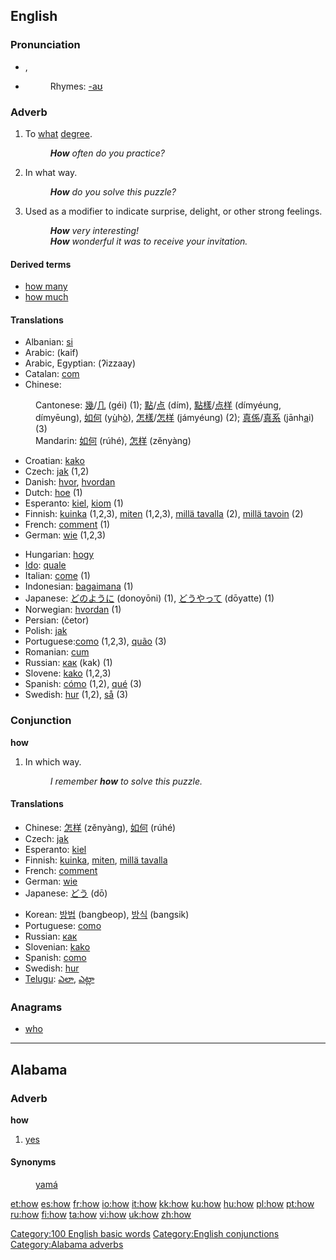 ==English==

{{rank|through|himself|go|118|how|long|am|way}}

===Pronunciation===
*{{IPA|/haʊ/}}, {{SAMPA|/haU/}}
*{{audio|en-us-how.ogg|Audio (US)}}
*:Rhymes: [[Rhymes:English:-aʊ|-aʊ]]

===Adverb===
{{en-adv|-}}

# To [[what]] [[degree]].
#: '''''How''' often do you practice?''
# In what way.
#: '''''How''' do you solve this puzzle?''
# Used as a modifier to indicate surprise, delight, or other strong feelings.
#: '''''How''' very interesting!''
#: '''''How''' wonderful it was to receive your invitation.''

====Derived terms====
*[[how many]]
*[[how much]]

====Translations====
{{rfc-trans}}
{{trans-top}}
*Albanian: [[si]]
*Arabic: {{ARchar|[[كيف]]}} (kaif)
*Arabic, Egyptian: {{ARchar|[[إزاى]]}} (ʔizzaay)
*Catalan: [[com]]
*Chinese:
:Cantonese: [[幾]]/[[几]] (géi) (1); [[點]]/[[点]] (dím), [[點樣]]/[[点样]] (dímyéung, dímyēung), [[如何]] (y<u>ù</u>h<u>ò</u>), [[怎樣]]/[[怎样]] (jámyéung) (2); [[真係]]/[[真系]] (jānh<u>a</u>i) (3)
:Mandarin: [[如何]] (rúhé), [[怎样]] (zěnyàng)
*Croatian: [[kako]]
*Czech: [[jak]] (1,2)
*Danish: [[hvor]], [[hvordan]]
*Dutch: [[hoe]] (1)
*Esperanto: [[kiel]], [[kiom]] (1)
*Finnish: [[kuinka]] (1,2,3), [[miten]] (1,2,3), [[millä tavalla]] (2), [[millä tavoin]] (2)
*French: [[comment]] (1)
*German: [[wie]] (1,2,3)
{{trans-mid}}
*Hungarian: [[hogy]]
*[[Ido]]: [[quale]]
*Italian: [[come]] (1)
*Indonesian: [[bagaimana]] (1)
*Japanese: [[どのように]] (donoyōni) (1), [[どうやって]] (dōyatte) (1)
*Norwegian: [[hvordan]] (1)
*Persian: {{FAchar|[[چطور|چِطَور]]}} (četor)
*Polish: [[jak]]
*Portuguese:[[como]] (1,2,3), [[quão]] (3)
*Romanian: [[cum]]
*Russian: [[как]] (kak) (1)
*Slovene: [[kako]] (1,2,3)
*Spanish: [[cómo]] (1,2), [[qué]] (3)
*Swedish: [[hur]] (1,2), [[så]] (3)
{{trans-bottom}}

===Conjunction===
'''how'''

# In which way.
#: ''I remember '''how''' to solve this puzzle.''

====Translations====
{{trans-top|in which way}}
*Chinese: [[怎样]] (zěnyàng), [[如何]] (rúhé)
*Czech: [[jak]]
*Esperanto: [[kiel]]
*Finnish: [[kuinka]], [[miten]], [[millä tavalla]]
*French: [[comment#French|comment]]
*German: [[wie]]
*Japanese: [[どう]] (dō)
{{trans-mid}}
*Korean: [[방법]] (bangbeop), [[방식]] (bangsik)
*Portuguese: [[como#Portuguese|como]]
*Russian: [[как#Russian|как]]
*Slovenian: [[kako]]
*Spanish: [[como#Spanish|como]]
*Swedish: [[hur]]
*[[Telugu]]: [[ఎలా]], [[ఎట్లా]]
{{trans-bottom}}

===Anagrams===
*[[who]]

[[Category:100 English basic words]]
[[Category:English conjunctions]]

----

==Alabama==

===Adverb===
'''how'''

# [[yes]]

====Synonyms====
:[[yamá]]

[[Category:Alabama adverbs]]

[[et:how]]
[[es:how]]
[[fr:how]]
[[io:how]]
[[it:how]]
[[kk:how]]
[[ku:how]]
[[hu:how]]
[[pl:how]]
[[pt:how]]
[[ru:how]]
[[fi:how]]
[[ta:how]]
[[vi:how]]
[[uk:how]]
[[zh:how]]
